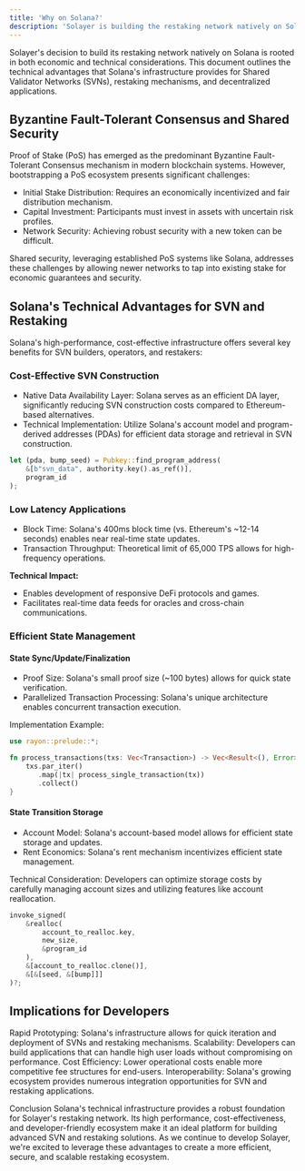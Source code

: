 ```yaml
---
title: 'Why on Solana?'
description: 'Solayer is building the restaking network natively on Solana.'
---
```


Solayer's decision to build its restaking network natively on Solana is rooted in both economic and technical considerations. This document outlines the technical advantages that Solana's infrastructure provides for Shared Validator Networks (SVNs), restaking mechanisms, and decentralized applications.

## Byzantine Fault-Tolerant Consensus and Shared Security

Proof of Stake (PoS) has emerged as the predominant Byzantine Fault-Tolerant Consensus mechanism in modern blockchain systems. However, bootstrapping a PoS ecosystem presents significant challenges:

- Initial Stake Distribution: Requires an economically incentivized and fair distribution mechanism.
- Capital Investment: Participants must invest in assets with uncertain risk profiles.
- Network Security: Achieving robust security with a new token can be difficult.

Shared security, leveraging established PoS systems like Solana, addresses these challenges by allowing newer networks to tap into existing stake for economic guarantees and security.

## Solana's Technical Advantages for SVN and Restaking

Solana's high-performance, cost-effective infrastructure offers several key benefits for SVN builders, operators, and restakers:

### Cost-Effective SVN Construction

- Native Data Availability Layer: Solana serves as an efficient DA layer, significantly reducing SVN construction costs compared to Ethereum-based alternatives.
- Technical Implementation: Utilize Solana's account model and program-derived addresses (PDAs) for efficient data storage and retrieval in SVN construction.

```rust 
let (pda, bump_seed) = Pubkey::find_program_address(
    &[b"svn_data", authority.key().as_ref()],
    program_id
);
```

### Low Latency Applications

- Block Time: Solana's 400ms block time (vs. Ethereum's ~12-14 seconds) enables near real-time state updates.
- Transaction Throughput: Theoretical limit of 65,000 TPS allows for high-frequency operations.

**Technical Impact:**

- Enables development of responsive DeFi protocols and games.
- Facilitates real-time data feeds for oracles and cross-chain communications.

### Efficient State Management

#### State Sync/Update/Finalization

- Proof Size: Solana's small proof size (~100 bytes) allows for quick state verification.
- Parallelized Transaction Processing: Solana's unique architecture enables concurrent transaction execution.

Implementation Example:

```rust
use rayon::prelude::*;

fn process_transactions(txs: Vec<Transaction>) -> Vec<Result<(), Error>> {
    txs.par_iter()
       .map(|tx| process_single_transaction(tx))
       .collect()
}
```

#### State Transition Storage

- Account Model: Solana's account-based model allows for efficient state storage and updates.
- Rent Economics: Solana's rent mechanism incentivizes efficient state management.

Technical Consideration:
Developers can optimize storage costs by carefully managing account sizes and utilizing features like account reallocation.

```rust
invoke_signed(
    &realloc(
        account_to_realloc.key,
        new_size,
        &program_id
    ),
    &[account_to_realloc.clone()],
    &[&[seed, &[bump]]]
)?;
```

## Implications for Developers

Rapid Prototyping: Solana's infrastructure allows for quick iteration and deployment of SVNs and restaking mechanisms.
Scalability: Developers can build applications that can handle high user loads without compromising on performance.
Cost Efficiency: Lower operational costs enable more competitive fee structures for end-users.
Interoperability: Solana's growing ecosystem provides numerous integration opportunities for SVN and restaking applications.

Conclusion
Solana's technical infrastructure provides a robust foundation for Solayer's restaking network. Its high performance, cost-effectiveness, and developer-friendly ecosystem make it an ideal platform for building advanced SVN and restaking solutions. As we continue to develop Solayer, we're excited to leverage these advantages to create a more efficient, secure, and scalable restaking ecosystem.